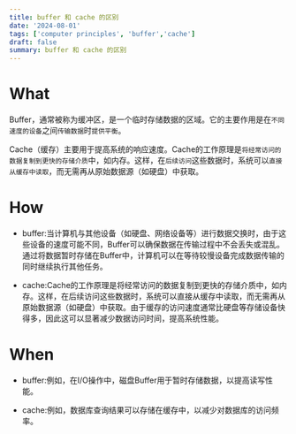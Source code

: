 ```yaml
---
title: buffer 和 cache 的区别
date: '2024-08-01'
tags: ['computer principles', 'buffer','cache']
draft: false
summary: buffer 和 cache 的区别
---
```


# What

Buffer，通常被称为缓冲区，是一个临时存储数据的区域。它的主要作用是在`不同速度的设备`之间`传输数据`时`提供平衡`。

Cache（缓存）主要用于提高系统的响应速度。Cache的工作原理是`将经常访问的数据复制到更快的存储介质`中，如内存。这样，在`后续访问`这些数据时，系统可以`直接从缓存中读取`，而无需再从原始数据源（如硬盘）中获取。

# How

- buffer:当计算机与其他设备（如硬盘、网络设备等）进行数据交换时，由于这些设备的速度可能不同，Buffer可以确保数据在传输过程中不会丢失或混乱。通过将数据暂时存储在Buffer中，计算机可以在等待较慢设备完成数据传输的同时继续执行其他任务。

- cache:Cache的工作原理是将经常访问的数据复制到更快的存储介质中，如内存。这样，在后续访问这些数据时，系统可以直接从缓存中读取，而无需再从原始数据源（如硬盘）中获取。由于缓存的访问速度通常比硬盘等存储设备快得多，因此这可以显著减少数据访问时间，提高系统性能。

# When

- buffer:例如，在I/O操作中，磁盘Buffer用于暂时存储数据，以提高读写性能。

- cache:例如，数据库查询结果可以存储在缓存中，以减少对数据库的访问频率。


